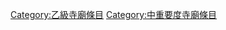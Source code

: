 {{emptycat}}
{{catmore1|[[Wikipedia:寺庙专题|Wikipedia:寺庙专题]]}}
{{Articles by Quality|topic=寺庙|project=寺庙|format=toc}}
{{Articles by Importance|topic=寺庙|project=寺庙|format=toc}}
{{CategoryTOC}}
[[Category:乙級寺廟條目|Category:乙級寺廟條目]]
[[Category:中重要度寺廟條目|Category:中重要度寺廟條目]]